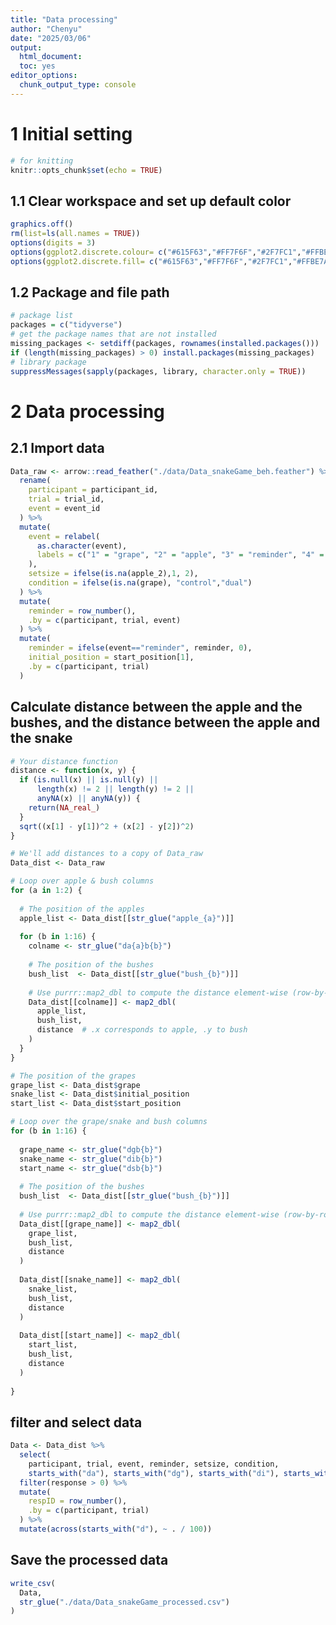 ```yaml
---
title: "Data processing"
author: "Chenyu"
date: "2025/03/06"
output:
  html_document:
  toc: yes
editor_options: 
  chunk_output_type: console
---
```


# 1 Initial setting
```r

# for knitting
knitr::opts_chunk$set(echo = TRUE)
```

## 1.1 Clear workspace and set up default color
```r
graphics.off()
rm(list=ls(all.names = TRUE))
options(digits = 3)
options(ggplot2.discrete.colour= c("#615F63","#FF7F6F","#2F7FC1","#FFBE7A"))
options(ggplot2.discrete.fill= c("#615F63","#FF7F6F","#2F7FC1","#FFBE7A"))

```

## 1.2 Package and file path
```r

# package list
packages = c("tidyverse")
# get the package names that are not installed
missing_packages <- setdiff(packages, rownames(installed.packages()))
if (length(missing_packages) > 0) install.packages(missing_packages)
# library package
suppressMessages(sapply(packages, library, character.only = TRUE))

```

# 2 Data processing

## 2.1 Import data

```r

Data_raw <- arrow::read_feather("./data/Data_snakeGame_beh.feather") %>% 
  rename(
    participant = participant_id,
    trial = trial_id,
    event = event_id
  ) %>% 
  mutate(
    event = relabel(
      as.character(event),
      labels = c("1" = "grape", "2" = "apple", "3" = "reminder", "4" = "bush")
    ),
    setsize = ifelse(is.na(apple_2),1, 2),
    condition = ifelse(is.na(grape), "control","dual")
  ) %>% 
  mutate(
    reminder = row_number(),
    .by = c(participant, trial, event)
  ) %>% 
  mutate(
    reminder = ifelse(event=="reminder", reminder, 0),
    initial_position = start_position[1],
    .by = c(participant, trial)
  )

```

## Calculate distance between the apple and the bushes, and the distance between the apple and the snake

```r

# Your distance function
distance <- function(x, y) {
  if (is.null(x) || is.null(y) ||
      length(x) != 2 || length(y) != 2 ||
      anyNA(x) || anyNA(y)) {
    return(NA_real_)
  }
  sqrt((x[1] - y[1])^2 + (x[2] - y[2])^2)
}

# We'll add distances to a copy of Data_raw
Data_dist <- Data_raw

# Loop over apple & bush columns
for (a in 1:2) {
  
  # The position of the apples
  apple_list <- Data_dist[[str_glue("apple_{a}")]]
  
  for (b in 1:16) {
    colname <- str_glue("da{a}b{b}")
    
    # The position of the bushes
    bush_list  <- Data_dist[[str_glue("bush_{b}")]]
    
    # Use purrr::map2_dbl to compute the distance element-wise (row-by-row)
    Data_dist[[colname]] <- map2_dbl(
      apple_list,
      bush_list,
      distance  # .x corresponds to apple, .y to bush
    )
  }
}

# The position of the grapes
grape_list <- Data_dist$grape
snake_list <- Data_dist$initial_position
start_list <- Data_dist$start_position

# Loop over the grape/snake and bush columns
for (b in 1:16) {
  
  grape_name <- str_glue("dgb{b}")
  snake_name <- str_glue("dib{b}")
  start_name <- str_glue("dsb{b}")
    
  # The position of the bushes
  bush_list  <- Data_dist[[str_glue("bush_{b}")]]
  
  # Use purrr::map2_dbl to compute the distance element-wise (row-by-row)
  Data_dist[[grape_name]] <- map2_dbl(
    grape_list,
    bush_list,
    distance 
  )
  
  Data_dist[[snake_name]] <- map2_dbl(
    snake_list,
    bush_list,
    distance 
  )
  
  Data_dist[[start_name]] <- map2_dbl(
    start_list,
    bush_list,
    distance
  )
  
}


```

## filter and select data

```r

Data <- Data_dist %>% 
  select(
    participant, trial, event, reminder, setsize, condition, 
    starts_with("da"), starts_with("dg"), starts_with("di"), starts_with("ds"), response) %>% 
  filter(response > 0) %>% 
  mutate(
    respID = row_number(),
    .by = c(participant, trial)
  ) %>% 
  mutate(across(starts_with("d"), ~ . / 100))


```

## Save the processed data

```r

write_csv(
  Data,
  str_glue("./data/Data_snakeGame_processed.csv")
)


```